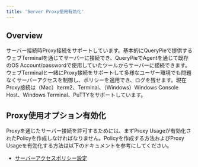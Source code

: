 ```yaml
---
title: 'Server Proxy使用有効化'
---
```


## Overview

サーバー接続時Proxy接続をサポートしています。基本的にQueryPieで提供するウェブTerminalを通じてサーバーに接続でき、QueryPieでAgentを通じて既存のOS Account/passwordで使用していたツールからサーバーに接続できます。ウェブTerminalと一緒にProxy接続をサポートして多様なユーザー環境でも問題なくサーバーアクセスを制御し、ポリシーを適用でき、ログを残せます。現在Proxy接続は（Mac）Iterm2、Terminal、（Windows）Windows Console Host、Windows Terminal、PuTTYをサポートしています。


## Proxy使用オプション有効化

Proxyを通じたサーバー接続を許可するためには、まずProxy Usageが有効化されたPolicyを作成しなければなりません。Policyを作成する方法およびProxy Usageを有効化する方法は以下のドキュメントを参考にしてください。

* [サーバーアクセスポリシー設定](setting-server-access-policy) 


